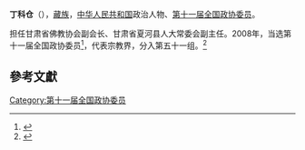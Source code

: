 '''丁科仓'''（{{bd|1950年||}}），[[藏族|藏族]]，[[中华人民共和国|中华人民共和国]]政治人物、[[第十一届全国政协委员|第十一届全国政协委员]]。

担任甘肃省佛教协会副会长、甘肃省夏河县人大常委会副主任。2008年，当选第十一届全国政协委员<ref>{{cite news|title=第十一届全国政协委员名单|url=http://www.indaa.com.cn/zt/2009qglh/zxzs/200903/t20090303_127573.html|accessdate=2013-04-09|newspaper=新华社北京1月25日电 中国人民政治协商会议第十一届全国委员会委员名单(共2237人，2008年1月25日政协第十届全国委员会常务委员会第二十次会议通过)|date=2008年1月25日|deadurl=yes|archiveurl=https://web.archive.org/web/20130928014403/http://www.indaa.com.cn/zt/2009qglh/zxzs/200903/t20090303_127573.html|archivedate=2013年9月28日}}</ref>，代表宗教界，分入第五十一组。<ref>{{cite news|title=全国政协信息-丁科仓|url=http://www.cppcc.gov.cn/CMS/wylibary/showJcwyxtInfoWylibary.action?tabJcwyxt.guid=11W0018020&wytype=wjwy|accessdate=2013-04-11|newspaper=全国政协委员会|archive-date=2019-02-18|archive-url=https://web.archive.org/web/20190218163156/http://www.cppcc.gov.cn/CMS/wylibary/showJcwyxtInfoWylibary.action?tabJcwyxt.guid=11W0018020&wytype=wjwy|dead-url=no}}</ref>

==參考文獻==
{{reflist}}
{{中国政治人物小作品}}

[[Category:第十一届全国政协委员|Category:第十一届全国政协委员]]